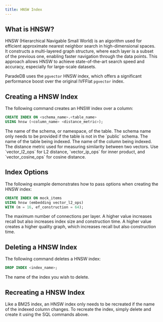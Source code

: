 ```yaml
---
title: HNSW Index
---
```


## What is HNSW?

HNSW (Hierarchical Navigable Small World) is an algorithm used for efficient approximate nearest neighbor
search in high-dimensional spaces. It constructs a multi-layered graph structure, where each layer is a
subset of the previous one, enabling faster navigation through the data points. This approach allows
HNSW to achieve state-of-the-art search speed and accuracy, especially for large-scale datasets.

ParadeDB uses the `pgvector` HNSW index, which offers a significant performance boost over the original
IVFFlat `pgvector` index.

## Creating a HNSW Index

The following command creates an HNSW index over a column:

```sql
CREATE INDEX ON <schema_name>.<table_name>
USING hnsw (<column_name> <distance_metric>);
```

<ParamField body="schema_name">
  The name of the schema, or namespace, of the table. The schema name only needs
  to be provided if the table is not in the `public` schema.
</ParamField>
<ParamField body="table_name" required>
  The name of the table being indexed.
</ParamField>
<ParamField body="column_name" required>
  The name of the column being indexed.
</ParamField>
<ParamField body="distance_metric" required>
  The distance metric used for measuring similarity between two vectors. Use
  `vector_l2_ops` for L2 distance, `vector_ip_ops` for inner product, and
  `vector_cosine_ops` for cosine distance.
</ParamField>

## Index Options

The following example demonstrates how to pass options when creating the HNSW index:

```sql
CREATE INDEX ON mock_items
USING hnsw (embedding vector_l2_ops)
WITH (m = 16, ef_construction = 64);
```

<ParamField body="m" default={16}>
  The maximum number of connections per layer. A higher value increases recall
  but also increases index size and construction time.
</ParamField>
<ParamField body="ef_construction" default={64}>
  A higher value creates a higher quality graph, which increases recall but also
  construction time.
</ParamField>

## Deleting a HNSW Index

The following command deletes a HNSW index:

```sql
DROP INDEX <index_name>;
```

<ParamField body="index_name" required>
  The name of the index you wish to delete.
</ParamField>

## Recreating a HNSW Index

Like a BM25 index, an HNSW index only needs to be recreated if the name of the indexed column changes.
To recreate the index, simply delete and create it using the SQL commands above.
